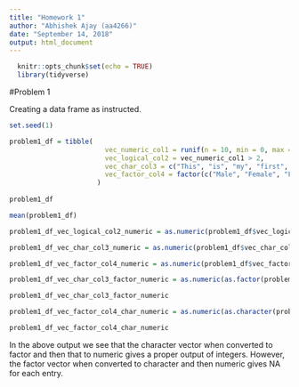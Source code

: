 ```yaml
---
title: "Homework 1"
author: "Abhishek Ajay (aa4266)"
date: "September 14, 2018"
output: html_document
---
```


```r

  knitr::opts_chunk$set(echo = TRUE)
  library(tidyverse)

```

#Problem 1

Creating a data frame as instructed.

```r

set.seed(1)

problem1_df = tibble( 
                        vec_numeric_col1 = runif(n = 10, min = 0, max = 5),
                        vec_logical_col2 = vec_numeric_col1 > 2,
                        vec_char_col3 = c("This", "is", "my", "first", "try", "with", "using", "R", "and", "RStudio"),
                        vec_factor_col4 = factor(c("Male", "Female", "Female", "Female", "Female", "Male", "Female", "Male", "Male", "Female"))
                      )
  
problem1_df

mean(problem1_df)

problem1_df_vec_logical_col2_numeric = as.numeric(problem1_df$vec_logical_col2)

problem1_df_vec_char_col3_numeric = as.numeric(problem1_df$vec_char_col3)

problem1_df_vec_factor_col4_numeric = as.numeric(problem1_df$vec_factor_col4)

```

```r

problem1_df_vec_char_col3_factor_numeric = as.numeric(as.factor(problem1_df$vec_char_col3))

problem1_df_vec_char_col3_factor_numeric

problem1_df_vec_factor_col4_char_numeric = as.numeric(as.character(problem1_df$vec_factor_col4))

problem1_df_vec_factor_col4_char_numeric

```

In the above output we see that the character vector when converted to factor and then that to numeric gives a proper output of integers. However, the factor vector when converted to character and then numeric gives NA for each entry.